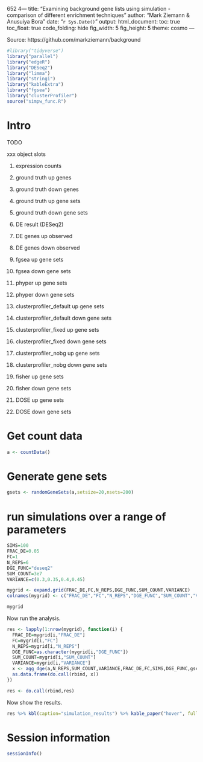 652 4---
title: "Examining background gene lists using simulation - comparison of different enrichment techniques"
author: "Mark Ziemann & Anusuiya Bora"
date: "`r Sys.Date()`"
output:
  html_document:
    toc: true
    toc_float: true
    code_folding: hide
    fig_width: 5
    fig_height: 5
theme: cosmo
---

Source: https://github.com/markziemann/background

```r

#library("tidyverse")
library("parallel")
library("edgeR")
library("DESeq2")
library("limma")
library("stringi")
library("kableExtra")
library("fgsea")
library("clusterProfiler")
source("simpw_func.R")

```

# Intro

TODO


xxx object slots

1. expression counts

2. ground truth up genes

3. ground truth down genes

4. ground truth up gene sets

5. ground truth down gene sets

6. DE result (DESeq2)

7. DE genes up observed

8. DE genes down observed

9. fgsea up gene sets

10. fgsea down gene sets

11. phyper up gene sets

12. phyper down gene sets

13. clusterprofiler_default up gene sets

14. clusterprofiler_default down gene sets

15. clusterprofiler_fixed up gene sets

16. clusterprofiler_fixed down gene sets

17. clusterprofiler_nobg up gene sets

18. clusterprofiler_nobg down gene sets

19. fisher up gene sets

20. fisher down gene sets

21. DOSE up gene sets

22. DOSE down gene sets

# Get count data

```r

a <- countData()

```

# Generate gene sets

```r

gsets <- randomGeneSets(a,setsize=20,nsets=200)

```

# run simulations over a range of parameters

```r

SIMS=100
FRAC_DE=0.05
FC=1
N_REPS=6
DGE_FUNC="deseq2"
SUM_COUNT=3e7
VARIANCE=c(0.3,0.35,0.4,0.45)

mygrid <- expand.grid(FRAC_DE,FC,N_REPS,DGE_FUNC,SUM_COUNT,VARIANCE)
colnames(mygrid) <- c("FRAC_DE","FC","N_REPS","DGE_FUNC","SUM_COUNT","VARIANCE")

mygrid

```

Now run the analysis.

```r

res <- lapply(1:nrow(mygrid), function(i) {
  FRAC_DE=mygrid[i,"FRAC_DE"]
  FC=mygrid[i,"FC"]
  N_REPS=mygrid[i,"N_REPS"]
  DGE_FUNC=as.character(mygrid[i,"DGE_FUNC"])
  SUM_COUNT=mygrid[i,"SUM_COUNT"]
  VARIANCE=mygrid[i,"VARIANCE"]
  x <- agg_dge(a,N_REPS,SUM_COUNT,VARIANCE,FRAC_DE,FC,SIMS,DGE_FUNC,gsets,cores=32)
  as.data.frame(do.call(rbind, x))
})

res <- do.call(rbind,res)

```

Now show the results.

```r

res %>% kbl(caption="simulation_results") %>% kable_paper("hover", full_width = F)

```

# Session information


```r

sessionInfo()

```

